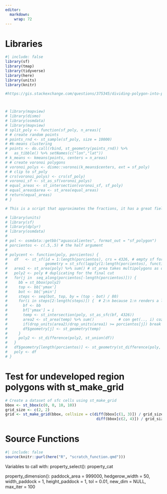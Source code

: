 ```yaml
---
editor: 
  markdown: 
    wrap: 72
---
```



# Libraries

```r
#| include: false
library(sf)
library(tmap)
library(tidyverse)
library(here)
library(units)
library(knitr)
```

```r
#https://gis.stackexchange.com/questions/375345/dividing-polygon-into-parts-which-have-equal-area-using-r



# library(mapview)
# library(dismo)
# library(osmdata)  
# library(mapview)
# split_poly <- function(sf_poly, n_areas){
# # create random points
# points_rnd <- st_sample(sf_poly, size = 10000)
# #k-means clustering
# points <- do.call(rbind, st_geometry(points_rnd)) %>%
#   as_tibble() %>% setNames(c("lon","lat"))
# k_means <- kmeans(points, centers = n_areas)
# # create voronoi polygons
# voronoi_polys <- dismo::voronoi(k_means$centers, ext = sf_poly)
# # clip to sf_poly
# crs(voronoi_polys) <- crs(sf_poly)
# voronoi_sf <- st_as_sf(voronoi_polys)
# equal_areas <- st_intersection(voronoi_sf, sf_poly)
# equal_areas$area <- st_area(equal_areas)
# return(equal_areas)
# }
```

```r
# This is a script that approximates the fractions, it has a great field for optimization. It only does horizontal cutting, not in an oriented bounding box. In the porcientos argument you may put as many values as you like, it is not only for halves (c(.5,.5), this means c(.4, .3, .2, .1) would be a valid vector as well.

# library(units)
# library(sf)
# library(dplyr)
# library(osmdata)
# 
# pol <- osmdata::getbb("aguascalientes", format_out = "sf_polygon") 
# porcientos <- c(.5,.5) # the half argument
# 
# polycent <- function(poly, porcientos) {
#   df   <- st_sf(id = 1:length(porcientos), crs = 4326, # empty sf for populating
#                 geometry = st_sfc(lapply(1:length(porcientos), function(x) st_multipolygon())))
#   area1 <- st_area(poly) %>% sum() # st_area takes multipolygons as one; # area1 is constant
#   poly2 <- poly # duplicating for the final cut
#   for(j in  seq_along(porcientos[-length(porcientos)])) { 
#     bb = st_bbox(poly2)
#     top <- bb['ymax']
#     bot <- bb['ymin']
#     steps <- seq(bot, top, by = (top - bot) / 80)
#     for(i in steps[2:length(steps)]) {  # 2:n because 1:n renders a line "ymax" = "ymin"
#       bf <- bb
#       bf['ymax'] = i
#       temp <- st_intersection(poly, st_as_sfc(bf, 4326))
#       area2 <- st_area(temp) %>% sum()           # con get(.., i) coz st_area prints rounded
#       if(drop_units(area2)/drop_units(area1) >= porcientos[j]) break
#       df$geometry[j] <- st_geometry(temp)
#     }
#     poly2 <- st_difference(poly2, st_union(df))
#   }
#   df$geometry[length(porcientos)] <- st_geometry(st_difference(poly, st_union(df)))
#   poly <- df
# }
```

# Test for undeveloped region polygons with st_make_grid

```r

# Create a dataset of sfc cells using st_make_grid
bbox <- st_bbox(c(0, 0, 10, 10))
grid_size <- c(2, 2)
grid <- st_make_grid(bbox, cellsize = c(diff(bbox[c(1, 3)]) / grid_size[1],
                                         diff(bbox[c(2, 4)]) / grid_size[2]))

```

# Source Functions

```r
#| include: false
source(knitr::purl(here("R", "scratch_function.qmd")))
```

Variables to call with: property_select(): property_cat

property_dimension(): paddock_area = 999000, hedgerow_width = 50,
width_paddock = 1, height_paddock = 1, tol = 0.01, new_dim = NULL,
max_iter = 100

```r

```
